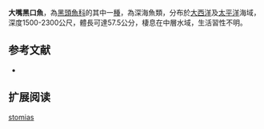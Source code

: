 {{Speciesbox
| name = 大嘴黑口魚
| status = NE
| status_system = IUCN3.1
| image = 
| image_width = 250px
| genus = Narcetes
| species = stomias
| authority = [[Gilbert|Gilbert]], 1890
| synonyms = *''Bathytroctes stomias'',Gilbert, 1890
*''Narcetes pluriserialis'',Garman, 1899
}}

'''大嘴黑口魚'''，為[[黑頭魚科|黑頭魚科]]的其中一[[種|種]]，為深海魚類，分布於[[大西洋|大西洋]]及[[太平洋|太平洋]]海域，深度1500-2300公尺，體長可達57.5公分，棲息在中層水域，生活習性不明。

==参考文献==
*{{FishBase_species|genus=Narcetes|species=stomias|year=2015|month=9}}

== 扩展阅读 ==
{{refbegin}}
{{wikispecies-inline|Narcetes stomias|大嘴黑口魚}}
{{refend}}
{{Taxonbar|from=Q2846803}}

[[Category:黑口魚屬|stomias]]